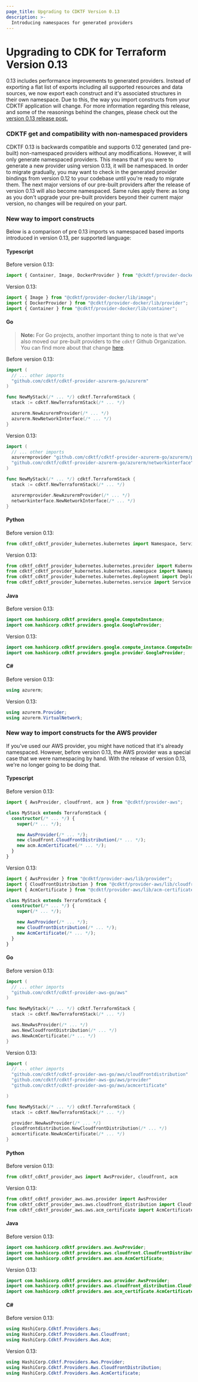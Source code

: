 ```yaml
---
page_title: Upgrading to CDKTF Version 0.13
description: >-
  Introducing namespaces for generated providers
---
```


# Upgrading to CDK for Terraform Version 0.13

0.13 includes performance improvements to generated providers. Instead of exporting a flat list of exports
including all supported resources and data sources, we now export each construct and it's associated structures in their own namespace.
Due to this, the way you import constructs from your CDKTF application will change.
For more information regarding this release, and some of the reasonings behind the changes, please check out the [version 0.13 release post.](https://cdk.tf/0.13)

### CDKTF get and compatibility with non-namespaced providers

CDKTF 0.13 is backwards compatible and supports 0.12 generated (and pre-built) non-namespaced providers without
any modifications. However, it will only generate namespaced providers. This means that if you were to generate
a new provider using version 0.13, it will be namespaced. In order to migrate gradually, you may want to check in
the generated provider bindings from version 0.12 to your codebase until you're ready to migrate them.
The next major versions of our pre-built providers after the release of version 0.13 will also become namespaced.
Same rules apply there: as long as you don't upgrade your pre-built providers beyond their current major version,
no changes will be required on your part.

### New way to import constructs

Below is a comparison of pre 0.13 imports vs namespaced based imports introduced in version 0.13,
per supported language:

#### Typescript

Before version 0.13:

```typescript
import { Container, Image, DockerProvider } from "@ckdtf/provider-docker";
```

Version 0.13:

```typescript
import { Image } from "@cdktf/provider-docker/lib/image";
import { DockerProvider } from "@cdktf/provider-docker/lib/provider";
import { Container } from "@cdktf/provider-docker/lib/container";
```

#### Go

> **Note:** For Go projects, another important thing to note is that we've also moved our pre-built providers to the `cdktf` Github Organization. You can find more about that change [here](https://github.com/hashicorp/terraform-cdk/issues/2146).

Before version 0.13:

```go
import (
  // ... other imports
  "github.com/cdktf/cdktf-provider-azurerm-go/azurerm"
)

func NewMyStack(/* ... */) cdktf.TerraformStack {
  stack := cdktf.NewTerraformStack(/* ... */)

  azurerm.NewAzurermProvider(/* ... */)
  azurerm.NewNetworkInterface(/* ... */)
}
```

Version 0.13:

```go
import (
  // ... other imports
  azurermprovider "github.com/cdktf/cdktf-provider-azurerm-go/azurerm/provider"
  "github.com/cdktf/cdktf-provider-azurerm-go/azurerm/networkinterface"
)

func NewMyStack(/* ... */) cdktf.TerraformStack {
  stack := cdktf.NewTerraformStack(/* ... */)

  azurermprovider.NewAzurermProvider(/* ... */)
  networkinterface.NewNetworkInterface(/* ... */)
}
```

#### Python

Before version 0.13:

```python
from cdktf_cdktf_provider_kubernetes.kubernetes import Namespace, Service, Deployment, KubernetesProvider
```

Version 0.13:

```python
from cdktf_cdktf_provider_kubernetes.kubernetes.provider import KubernetesProvider
from cdktf_cdktf_provider_kubernetes.kubernetes.namespace import Namespace
from cdktf_cdktf_provider_kubernetes.kubernetes.deployment import Deployment
from cdktf_cdktf_provider_kubernetes.kubernetes.service import Service
```

#### Java

Before version 0.13:

```java
import com.hashicorp.cdktf.providers.google.ComputeInstance;
import com.hashicorp.cdktf.providers.google.GoogleProvider;
```

Version 0.13:

```java
import com.hashicorp.cdktf.providers.google.compute_instance.ComputeInstance;
import com.hashicorp.cdktf.providers.google.provider.GoogleProvider;
```

#### C\#

Before version 0.13:

```csharp
using azurerm;
```

Version 0.13:

```csharp
using azurerm.Provider;
using azurerm.VirtualNetwork;
```

### New way to import constructs for the AWS provider

If you've used our AWS provider, you might have noticed that it's already namespaced. However, before
version 0.13, the AWS provider was a special case that we were namespacing by hand. With the release of
version 0.13, we're no longer going to be doing that.

#### Typescript

Before version 0.13:

```typescript
import { AwsProvider, cloudfront, acm } from "@cdktf/provider-aws";

class MyStack extends TerraformStack {
  constructor(/* ... */) {
    super(/* ... */);

    new AwsProvider(/* ... */);
    new cloudfront.CloudfrontDistribution(/* ... */);
    new acm.AcmCertificate(/* ... */);
  }
}
```

Version 0.13:

```typescript
import { AwsProvider } from "@cdktf/provider-aws/lib/provider";
import { CloudfrontDistribution } from "@cdktf/provider-aws/lib/cloudfront-distribution";
import { AcmCertificate } from "@cdktf/provider-aws/lib/acm-certificate";

class MyStack extends TerraformStack {
  constructor(/* ... */) {
    super(/* ... */);

    new AwsProvider(/* ... */);
    new CloudfrontDistribution(/* ... */);
    new AcmCertificate(/* ... */);
  }
}
```

#### Go

Before version 0.13:

```go
import (
  // ... other imports
  "github.com/cdktf/cdktf-provider-aws-go/aws"
)

func NewMyStack(/* ... */) cdktf.TerraformStack {
  stack := cdktf.NewTerraformStack(/* ... */)

  aws.NewAwsProvider(/* ... */)
  aws.NewCloudfrontDistribution(/* ... */)
  aws.NewAcmCertificate(/* ... */)
}
```

Version 0.13:

```go
import (
  // ... other imports
  "github.com/cdktf/cdktf-provider-aws-go/aws/cloudfrontdistribution"
  "github.com/cdktf/cdktf-provider-aws-go/aws/provider"
  "github.com/cdktf/cdktf-provider-aws-go/aws/acmcertificate"

)

func NewMyStack(/* ... */) cdktf.TerraformStack {
  stack := cdktf.NewTerraformStack(/* ... */)

  provider.NewAwsProvider(/* ... */)
  cloudfrontdistribution.NewCloudfrontDistribution(/* ... */)
  acmcertificate.NewAcmCertificate(/* ... */)
}
```

#### Python

Before version 0.13:

```python
from cdktf_cdktf_provider_aws import AwsProvider, cloudfront, acm
```

Version 0.13:

```python
from cdktf_cdktf_provider_aws.aws.provider import AwsProvider
from cdktf_cdktf_provider_aws.aws.cloudfront_distribution import CloudfrontDistribution
from cdktf_cdktf_provider_aws.aws.acm_certificate import AcmCertificate
```

#### Java

Before version 0.13:

```java
import com.hashicorp.cdktf.providers.aws.AwsProvider;
import com.hashicorp.cdktf.providers.aws.cloudfront.CloudfrontDistribution;
import com.hashicorp.cdktf.providers.aws.acm.AcmCertificate;
```

Version 0.13:

```java
import com.hashicorp.cdktf.providers.aws.provider.AwsProvider;
import com.hashicorp.cdktf.providers.aws.cloudfront_distribution.CloudfrontDistribution;
import com.hashicorp.cdktf.providers.aws.acm_certificate.AcmCertificate;
```

#### C\#

Before version 0.13:

```csharp
using HashiCorp.Cdktf.Providers.Aws;
using HashiCorp.Cdktf.Providers.Aws.Cloudfront;
using HashiCorp.Cdktf.Providers.Aws.Acm;
```

Version 0.13:

```csharp
using HashiCorp.Cdktf.Providers.Aws.Provider;
using HashiCorp.Cdktf.Providers.Aws.CloudfrontDistribution;
using HashiCorp.Cdktf.Providers.Aws.AcmCertificate;
```
